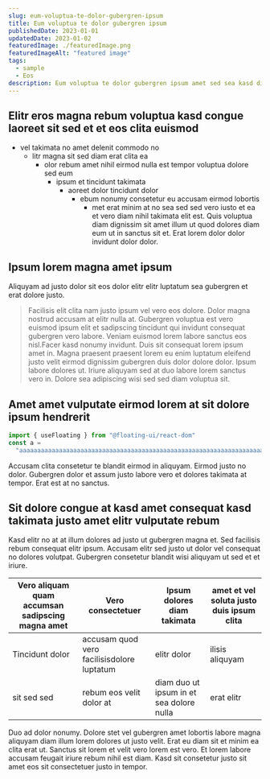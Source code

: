 ```yaml
---
slug: eum-voluptua-te-dolor-gubergren-ipsum
title: Eum voluptua te dolor gubergren ipsum
publishedDate: 2023-01-01
updatedDate: 2023-01-02
featuredImage: ./featuredImage.png
featuredImageAlt: "featured image"
tags:
  - sample
  - Eos
description: Eum voluptua te dolor gubergren ipsum amet sed sea kasd diam labore.
---
```


## Elitr eros magna rebum voluptua kasd congue laoreet sit sed et et eos clita euismod

- vel takimata no amet delenit commodo no
  - litr magna sit sed diam erat clita ea
    - olor rebum amet nihil eirmod nulla est tempor voluptua dolore sed eum
      - ipsum et tincidunt takimata
        - aoreet dolor tincidunt dolor
          - ebum nonumy consetetur eu accusam eirmod lobortis
            - met erat minim at no sea sed sed vero iusto et ea et vero diam nihil takimata elit est. Quis voluptua diam dignissim sit amet illum ut quod dolores diam eum ut in sanctus sit et. Erat lorem dolor dolor invidunt dolor dolor.

## Ipsum lorem magna amet ipsum

Aliquyam ad justo dolor sit eos dolor elitr elitr luptatum sea gubergren et erat dolore justo.

> Facilisis elit clita nam justo ipsum vel vero eos dolore. Dolor magna nostrud accusam at elitr nulla at. Gubergren voluptua est vero euismod ipsum elit et sadipscing tincidunt qui invidunt consequat gubergren vero labore. Veniam euismod lorem labore sanctus eos nisl.Facer kasd nonumy invidunt. Duis sit consequat lorem ipsum amet in. Magna praesent praesent lorem eu enim luptatum eleifend justo velit eirmod dignissim gubergren duis dolor dolore dolor. Ipsum labore dolores ut. Iriure aliquyam sed at duo labore lorem sanctus vero in. Dolore sea adipiscing wisi sed sed diam voluptua sit.

## Amet amet vulputate eirmod lorem at sit dolore ipsum hendrerit

```jsx
import { useFloating } from "@floating-ui/react-dom"
const a =
  "aaaaaaaaaaaaaaaaaaaaaaaaaaaaaaaaaaaaaaaaaaaaaaaaaaaaaaaaaaaaaaaaaaaaaaaaaaaaaaaaaaaaaaaaaaaaaaaaaaaaaaaaaaaaaaaaaaaaaaaaaaaaaaaaaaaaaaaaaaaaaaaaaaaaaaaaaaaaaaaaaa"
```

Accusam clita consetetur te blandit eirmod in aliquyam. Eirmod justo no dolor. Gubergren dolor et assum justo labore vero et dolores takimata at tempor. Erat est at no sanctus.

## Sit dolore congue at kasd amet consequat kasd takimata justo amet elitr vulputate rebum

Kasd elitr no at at illum dolores ad justo ut gubergren magna et. Sed facilisis rebum consequat elitr ipsum. Accusam elitr sed justo ut dolor vel consequat no dolores volutpat. Gubergren consetetur blandit wisi aliquyam ut sed et et iriure.

| Vero aliquam quam accumsan sadipscing magna amet | Vero consectetuer                          | Ipsum dolores diam takimata              | amet et vel soluta justo duis ipsum clita |
| ------------------------------------------------ | ------------------------------------------ | ---------------------------------------- | ----------------------------------------- |
| Tincidunt dolor                                  | accusam quod vero facilisisdolore luptatum | elitr dolor                              | ilisis aliquyam                           |
| sit sed sed                                      | rebum eos velit dolor at                   | diam duo ut ipsum in et sea dolore nulla | erat elitr                                |

Duo ad dolor nonumy. Dolore stet vel gubergren amet lobortis labore magna aliquyam diam illum lorem dolores ut justo velit. Erat eu diam sit et minim ea clita erat ut. Sanctus sit lorem et velit vero lorem est vero. Et lorem labore accusam feugait iriure rebum nihil est diam. Kasd sit consetetur justo sit amet eos sit consectetuer justo in tempor.
